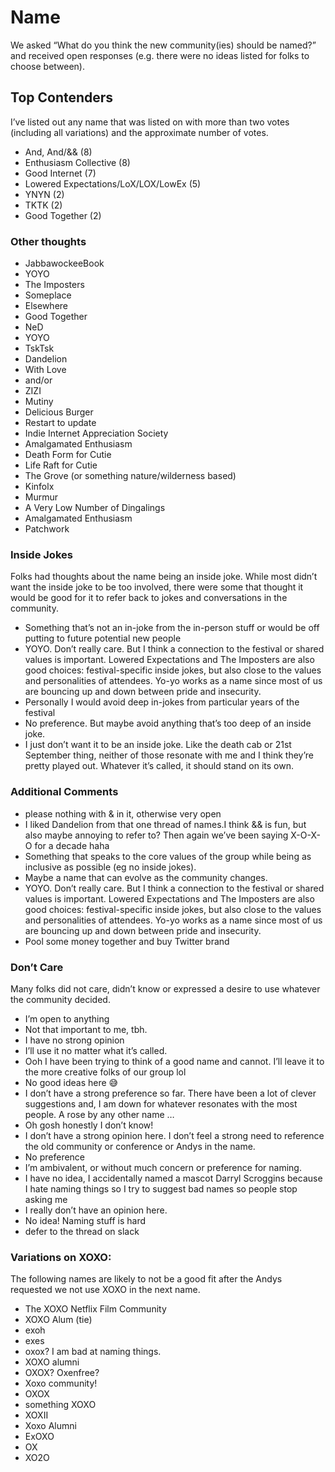 
# Name 

We asked "What do you think the new community(ies) should be named?" and received open responses (e.g. there were no ideas listed for folks to choose between). 

## Top Contenders 

I've listed out any name that was listed on with more than two votes (including all variations) and the approximate number of votes. 

* And, And/&& (8)
* Enthusiasm Collective (8)
* Good Internet (7)
* Lowered Expectations/LoX/LOX/LowEx (5)
* YNYN (2)
* TKTK (2) 
* Good Together (2) 


### Other thoughts
* JabbawockeeBook
* YOYO
* The Imposters 
* Someplace
* Elsewhere
* Good Together 
* NeD
* YOYO
* TskTsk
* Dandelion
* With Love
* and/or
* ZIZI
* Mutiny
* Delicious Burger
* Restart to update
* Indie Internet Appreciation Society
* Amalgamated Enthusiasm
* Death Form for Cutie
* Life Raft for Cutie
* The Grove (or something nature/wilderness based)
* Kinfolx
* Murmur
* A Very Low Number of Dingalings
* Amalgamated Enthusiasm
* Patchwork 

### Inside Jokes 

Folks had thoughts about the name being an inside joke. While most didn't want the inside joke to be too involved, there were some that thought it would be good for it to refer back to jokes and conversations in the community. 

* Something that’s not an in-joke from the in-person stuff or would be off putting to future potential new people
* YOYO. Don’t really care. But I think a connection to the festival or shared values is important. Lowered Expectations and The Imposters are also good choices: festival-specific inside jokes, but also close to the values and personalities of attendees. Yo-yo works as a name since most of us are bouncing up and down between pride and insecurity.
* Personally I would avoid deep in-jokes from particular years of the festival
* No preference. But maybe avoid anything that's too deep of an inside joke.
* I just don’t want it to be an inside joke. Like the death cab or 21st September thing, neither of those resonate with me and I think they’re pretty played out. Whatever it’s called, it should stand on its own.

### Additional Comments 

* please nothing with & in it, otherwise very open
* I liked Dandelion from that one thread of names.I think && is fun, but also maybe annoying to refer to? Then again we've been saying X-O-X-O for a decade haha
* Something that speaks to the core values of the group while being as inclusive as possible (eg no inside jokes).
* Maybe a name that can evolve as the community changes.
* YOYO. Don’t really care. But I think a connection to the festival or shared values is important. Lowered Expectations and The Imposters are also good choices: festival-specific inside jokes, but also close to the values and personalities of attendees. Yo-yo works as a name since most of us are bouncing up and down between pride and insecurity.
* Pool some money together and buy Twitter brand


### Don't Care 

Many folks did not care, didn't know or expressed a desire to use whatever the community decided. 

* I’m open to anything
* Not that important to me, tbh.
* I have no strong opinion
* I’ll use it no matter what it’s called.
* Ooh I have been trying to think of a good name and cannot. I'll leave it to the more creative folks of our group lol
* No good ideas here 😅
* I don’t have a strong preference so far.  There have been a lot of clever suggestions and, I am down for whatever resonates with the most people.  A rose by any other name …
* Oh gosh honestly I don’t know!
* I don't have a strong opinion here. I don't feel a strong need to reference the old community or conference or Andys in the name.
* No preference
* I'm ambivalent, or without much concern or preference for naming.
* I have no idea, I accidentally named a mascot Darryl Scroggins because I hate naming things so I try to suggest bad names so people stop asking me
* I really don't have an opinion here.
* No idea! Naming stuff is hard
* defer to the thread on slack


### Variations on XOXO: 

The following names are likely to not be a good fit after the Andys requested we not use XOXO in the next name. 

* The XOXO Netflix Film Community
* XOXO Alum (tie)
* exoh
* exes
* oxox? I am bad at naming things.
* XOXO alumni
* OXOX? Oxenfree?
* Xoxo community!
* OXOX
* something XOXO
* XOXII
* Xoxo Alumni
* ExOXO
* OX
* XO2O



